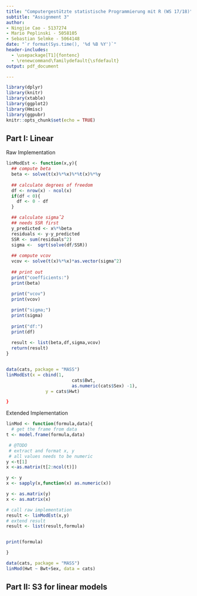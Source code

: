 ---
title: "Computergestützte statistische Programmierung mit R (WS 17/18)"
subtitle: "Assignment 3"
author:
- Ningjie Cao - 5137274
- Mario Peplinski - 5058105
- Sebastian Selmke - 5064148
date: "`r format(Sys.time(), '%d %B %Y')`"
header-includes:
  - \usepackage[T1]{fontenc}
  - \renewcommand\familydefault{\sfdefault}
output: pdf_document

---

```{r setup,echo=FALSE,message=FALSE,cache=FALSE,include=TRUE}
library(dplyr)
library(knitr)
library(xtable)
library(ggplot2)
library(Hmisc)
library(ggpubr)
knitr::opts_chunk$set(echo = TRUE)
```

## Part I: Linear 
Raw Implementation
```{r setup,echo=FALSE,message=FALSE,cache=FALSE,include=TRUE}
linModEst <- function(x,y){
  ## compute beta
  beta <- solve(t(x)%*%x)%*%t(x)%*%y
  
  ## calculate degrees of freedom
  df <- nrow(x) - ncol(x)
  if(df < 0){
    df <- 0 - df
  }

  ## calculate sigmaˆ2
  ## needs SSR first
  y_predicted <- x%*%beta
  residuals <- y-y_predicted
  SSR <- sum(residuals^2)
  sigma <-  sqrt(solve(df/SSR))
  
  ## compute vcov
  vcov <- solve(t(x)%*%x)*as.vector(sigma^2)
  
  ## print out 
  print("coefficients:")
  print(beta)
  
  print("vcov")
  print(vcov)  

  print("sigma;")
  print(sigma)
  
  print("df:")
  print(df)
  
  result <- list(beta,df,sigma,vcov)
  return(result)
}


data(cats, package = "MASS")
linModEst(x = cbind(1, 
                         cats$Bwt,
                         as.numeric(cats$Sex) -1),
               y = cats$Hwt)

}
```

Extended Implementation
```{r setup,echo=FALSE,message=FALSE,cache=FALSE,include=TRUE}
linMod <- function(formula,data){
  # get the frame from data
t <- model.frame(formula,data)

 # @TODO
 # extract and format x, y 
 # all values needs to be numeric
y <-t[1]
x <-as.matrix(t[2:ncol(t)])

y <- y
x <- sapply(x,function(x) as.numeric(x))

y <- as.matrix(y)
x <- as.matrix(x)

# call raw implementation
result <- linModEst(x,y)
# extend result
result <- list(result,formula)


print(formula)

}

data(cats, package = "MASS")
linMod(Hwt ~ Bwt+Sex, data = cats)
```

## Part II: S3 for linear models


